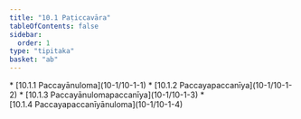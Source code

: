 ```yaml
---
title: "10.1 Paṭiccavāra"
tableOfContents: false
sidebar:
  order: 1
type: "tipitaka"
basket: "ab"
---
```



<DynamicBreadcrumb />



<TableOfContents>
* [10.1.1 Paccayānuloma](10-1/10-1-1)
* [10.1.2 Paccayapaccanīya](10-1/10-1-2)
* [10.1.3 Paccayānulomapaccanīya](10-1/10-1-3)
* [10.1.4 Paccayapaccanīyānuloma](10-1/10-1-4)
</TableOfContents>